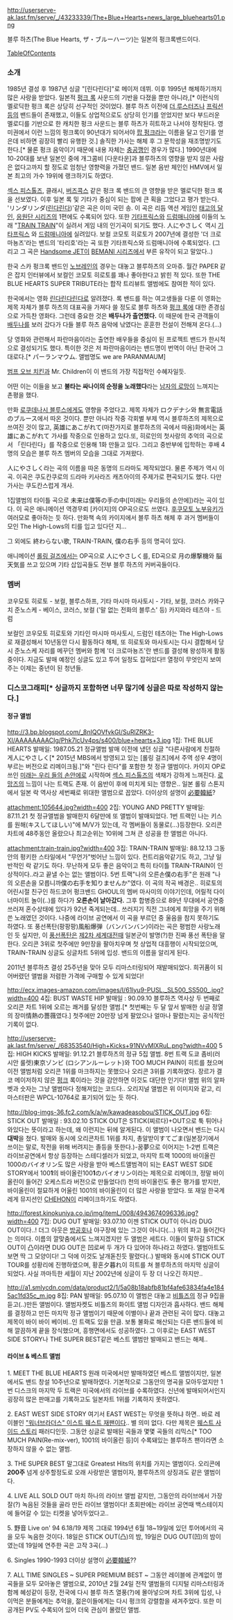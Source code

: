 http://userserve-ak.last.fm/serve/_/43233339/The+Blue+Hearts+news_large_bluehearts01.png

블루 하츠(The Blue Hearts, ザ・ブルーハーツ)는 일본의 펑크록밴드이다.

[[TableOfContents]]

=== 소개 ===
1985년 결성 후 1987년 싱글 "[린다린다]"로 메이저 데뷔. 이후 1995년 해체하기까지 많은 사랑을 받았다. 일본적 [[펑크 록]] 사운드의 기반을 다졌을 뿐만 아니라,[* 이런식의 멜로딕한 펑크 록은 상당히 선구적인 것이었다. 블루 하츠 이전에 [[더 루스터즈]]나 [[프릭션]]등의 밴드들이 존재했고, 이들도 상업적으로도 상당히 인기를 얻었지만 보다 부드러운 멜로디를 기반으로 한 캐치한 펑크 사운드는 블루 하츠가 히트하고 나서야 정착된다. 영미권에서 이런 느낌의 펑크록이 90년대가 되어서야 [[팝 펑크]]라는 이름을 달고 인기를 얻은데 비하면 굉장히 빨리 유행한 것.] 솔직한 가사는 해체 후 그 문학성을 재조명받기도 한다.[* 물론 펑크 음악이기 때문에 내용 자체는 [[충공깽]]인 경우가 많다.] 1990년대에 10-20대를 보낸 일본인 중에 개그콤비 [다운타운]과 블루하츠의 영향을 받지 않은 사람은 없다고까지 할 정도로 엄청난 영향력을 가졌던 밴드. 일본 음반 체인인 HMV에서 일본 최고의 가수 19위에 랭크하기도 하였다.

[[섹스 피스톨즈]], 클래시, [[버즈콕스]] 같은 펑크 록 밴드의 큰 영향을 받은 멜로딕한 펑크 록을 선보였다. 이후 일본 록 및 기타가 중심이 되는 팝에 큰 획을 그었다고 평가 받는다. 'リンダリンダ([[린다린다]])'같은 곡은 이미 국민 송. 이 곡은 리듬 액션 게임인 [[태고의 달인]], [[응원단 시리즈]]의 1편에도 수록되어 있다. 또한 [[기타프릭스]]와 [[드럼매니아]]에 이들의 노래 "[[TRAIN TRAIN]]"이 실려서 게임 내의 인기곡이 되기도 했다.
人にやさしく 역시 [[기타프릭스]] 와 [[드럼매니아]]에 실려있다.
보컬 코모토 히로토가 2007년에 결성한 '더 크로마뇽즈'라는 밴드의 '타리호'라는 곡 또한 기타프릭스와 드럼매니아에 수록되었다. (그리고 그 곡은 [[Handsome JET]]이 [[BEMANI 시리즈]]에서 부른 유작이 되고 말았다..)

한국 스카 펑크록 밴드인 [[노브레인]]의 경우는 대놓고 블루하츠의 오마쥬. 월간 PAPER 같은 잡지 인터뷰에서 보컬인 코모토 히로토를 꽤나 좋아한다고 밝힌 적 있다. 또한 THE BLUE HEARTS SUPER TRIBUTE라는 합작 트리뷰트 앨범에도 참여한 적이 있다.

한국에서는 영화 [[린다린다린다]]로 알려졌다. 록 밴드를 하는 여고생들을 다룬 이 영화는 제목 자체가 블루 하츠의 대표곡을 가져다 쓸 정도로 블루 하츠와 [[펑크 록]]에 대한 존경심으로 가득찬 영화다. 그런데 중요한 것은 '''배두나가 출연했다.''' 이 때문에 한국 관객들이 [[배두나]]를 보러 갔다가 다들 블루 하츠 음악에 낚였다는 훈훈한 전설이 전해져 온다.(...) 

당 영화와 관련해서 파란마음이라는 출연한 배우들을 중심이 된 프로젝트 밴드가 한시적으로 결성되기도 했다. 특이한 것은 저 파란마음이라는 밴드명이 번역이 아닌 한국어 그대로다.[* パーランマウム. 앨범명도 we are PARANMAUM]

[[범프 오브 치킨]]과 Mr. Children이 이 밴드의 가장 직접적인 수혜자일듯.

어떤 이는 이들을 보고 '''불타는 싸나이의 순정을 노래했다'''라는 [[남자의 로망]]이 느껴지는 촌평을 했다.

만화 [[로쿠데나시 블루스]]에게도 영향을 주었다고. 제목 자체가 ロクデナシ와 無言電話のブルース에서 따온 것이다. 뿐만 아니라 작중 각회별 부제 역시 블루하츠의 제목으로 쓰여진 것이 많고, 英雄にあこがれて(마찬가지로 블루하츠의 곡에서 따옴)화에서는 英雄にあこがれて 가사를 작중으로 인용하고 있다.또, 히로인의 첫사랑의 추억의 곡으로서 「린다린다」를 작중으로 인용해 1화 만들고 있다. 그리고 중반부에 입학하는 후배 4명의 모습은 블루 하츠 멤버의 모습을 그대로 가져왔다.

人にやさしく라는 곡의 이름을 따온 동명의 드라마도 제작되었다. 물론 주제가 역시 이 곡. 이곡은 쿠도칸쿠로의 드라마 키사라즈 캐츠아이의 주제가로 편곡되기도 했다. 다만 가사는 쿠도칸스럽게 개사. 

1집앨범의  타이틀 곡으로 未来は僕等の手の中([미래는 우리들의 손안에])라는 곡이 있다. 이 곡은 애니메이션 역경무뢰 [카이지]의 OP곡으로도 쓰였다.
[[후쿠모토 노부유키]]가 여러모로 좋아하는 듯 하다. 만화책 속의 카이지에서 블루 하츠 해체 후 과거 멤버들이 모인 The High-Lows의 티를 입고 있다던 지...

그 외에도 終わらない歌, TRAIN-TRAIN, 僕の右手 등의 명곡이 있다.

애니메이션 [[롤링 걸즈]]에서는 OP곡으로 人にやさしく를, ED곡으로 月の爆撃機와 脳天気를 쓰고 있으며 기타 삽입곡들도 전부 블루 하츠의 커버곡들이다.
=== 멤버 ===
코우모토 히로토 - 보컬, 블루스하프, 기타
마시마 마사토시 - 기타, 보컬, 코러스
카와구치 준노스케 - 베이스, 코러스, 보컬 ('말 없는 전화의 블루스' 등)
카지와라 테츠야 - 드럼

보컬인 코우모토 히로토와 기타인 마시마 마사토시, 드럼인 테츠야는 The High-Lows로 재결성해서 10년동안 다시 활동하다 해체, 또 히로토와 마사토시는 다시 결합해서 당시 준노스케 자리를 메꾸던 멤버와 함께 '더 크로마뇽즈'란 밴드를 결성해 왕성하게 활동중이다. 지금도 발매 예정인 싱글도 있고 투어 일정도 잡혀있다!! 열정이 무엇인지 보여주는 이제는 중년이 된 청년들.

=== 디스코그래피[* 싱글까지 포함하면 너무 많기에 싱글은 따로 작성하지 않는다.] ===


==== 정규 앨범 ====
http://3.bp.blogspot.com/_8nIQOVfvkGI/SuRlZRK3-XI/AAAAAAAACIg/Phk7lcUv4ps/s400/blue+hearts+3.jpg
1집: THE BLUE HEARTS
발매일: 1987.05.21
정규앨범 발매 이전에 냈던 싱글 "다른사람에게 친절하게人にやさしく[* 2015년 MBS에서 방영되고 있는 [롤링 걸즈]에서 주역 성우 4명이 부르는 버전으로 리메이크됨.]"와 "린다 린다"를 포함한 첫 정규 앨범이다. 카이지 OP로 쓰인 [[미래는 우리 들의 손안에]]로 시작하며 [[섹스 피스톨즈]]의 색채가 강하게 느껴진다. [[로망즈]]의 느낌이 나는 트랙도 존재. 이 음반이 후에 미치게 되는 영향은.. 일본 롤링 스톤지에서 일본 락 역사상 세번째로 위대한 앨범으로 꼽았다. 더이상의 설명이 [[必要韓紙]]?

attachment:105644.jpg?width=400
2집: YOUNG AND PRETTY
발매일: 87.11.21
첫 정규앨범을 발매한지 6달만에 또 앨범이 발매되었다. 1번 트랙인 나는 키스를 원해(キスしてほしい)"에 M/V가 있는데, 각 멤버들이 동물로(...)등장한다. 오리콘 차트에 48주동안 올랐으나 최고순위는 10위에 그쳐 큰 성공을 한 앨범은 아니다.

attachment:train-train.jpg?width=400
3집: TRAIN-TRAIN
발매일: 88.12.13
그동안의 펑키한 스타일에서 "무언가"벗어난 느낌이 있다. 컨트리음악같기도 하고, 그냥 일반적인 락 같기도 하다. 무난하게 모두 좋은 음악이고 특히 타이틀 TRAIN-TRAIN이 인상적이다..라고 끝낼 수는 없는 앨범이다. 5번 트랙"나의 오른손僕の右手"은 원래 "나의 오른손을 모릅니까僕の右手を知りませんか"였다. 이 곡의 작곡 배경은.. 히로토의 어린시절 친구인 하드코어 펑크밴드 GHOUL의 멤버 마사미의 이야기인데, 어릴적 다이너마이트 놀이(..)를 하다가 '''오른손이 날아갔다.''' 그후 합병증으로 89년 무대에서 공연중 쓰러져 혼수상태에 있다가 92년 죽게되는데.. 쓰러지기 직전 그녀에게 희망을 주기 위해 쓴 노래였던 것이다. 나중에 라이브 공연에서 이 곡을 부르던 중 울음을 참지 못하기도 하였다. 
또 풍선폭탄(팡팡팡)風船爆弾（バンバンバン)이라는 곡은 평범한 사랑노래인 듯 싶지만, 이 [[풍선폭탄]]은 [[제2차 세계대전]]때 일본군이 발명(?)한 진짜 풍선 폭탄을 말한다.
오리콘 3위로 첫주에만 9만장을 팔아치우며 첫 상업적 대흥행이 시작되었으며, TRAIN-TRAIN 싱글도 싱글차트 5위에 입성. 밴드의 이름을 알리게 된다. 

2011년 블루하츠 결성 25주년을 맞아 모두 리마스터링되어 재발매되었다. 희귀품이 되어버렸던 앨범을 저렴한 가격에 구매할 수 있게 되었다!

http://ecx.images-amazon.com/images/I/61lyu9-PUSL._SL500_SS500_.jpg?width=400
4집: BUST WASTE HIP
발매일 : 90.09.10
블루하츠 역사상 두 번째로 오리콘 차트 1위에 오르는 쾌거를 달성한 앨범.[* 첫번째는 두 달 앞서 발매한 싱글 정열의 장미情熱の薔薇였다.] 첫주에만 20만장 넘게 팔았으나 얼마나 팔렸는지는 공식적인 기록이 없다.

http://userserve-ak.last.fm/serve/_/68353540/High+Kicks+91NVvMlXRuL.png?width=400
5집: HIGH KICKS
발매일: 91.12.21
블루하츠의 정규 5집 앨범. 8번 트랙 도쿄 좀비(러시안 룰렛)東京ゾンビ (ロシアンルーレット)와 TOO MUCH PAIN이 히트를 쳤으며 이전 앨범처럼 오리콘 1위를 마크하지는 못했으나 오리콘 3위를 기록하였다. 장르가 결코 메이저하지 않은 [[펑크]] 록이라는 것을 감안하면 이것도 대단한 인기다! 앨범 위의 알파벳과 숫자는 그냥 앨범마다 정해져있는 코드다.. 오리지널 앨범은 위 이미지와 같고, 리마스터판은 WPCL-10764로 표기되어 있는 듯 하다.




http://blog-imgs-36.fc2.com/k/a/w/kawadeasobou/STICK_OUT.jpg
6집: STICK OUT
발매일 : 93.02.10
STICK OUT은 STICK(찌르다)+OUT으로 툭 튀어나와있다는 뜻이라고 하는데, 왜 이런지는 뒤에 알게된다. 이 앨범이 나오면서 밴드는 다시  '''대박'''을 쳤다. 발매와 동시에 오리콘차트 1위를 차지, 총알받이すてごま(일본장기에서 쓰이는 말로, 작전을 위해 버려지는 졸등을 뜻한다.)-꿈夢으로 이어지는 1-2번 트랙은 라이브공연에서 항상 등장하는 스테디셀러가 되었고, 마지막 트랙 1000의 바이올린1000のバイオリン도 많은 사랑을 받아 베스트앨범격이 되는 EAST WEST SIDE STORY에서 100'''1'''의 바이올린100'''1'''のバイオリン이라는 제목으로 리메이크, 정말 바이올린이 들어간 오케스트라 버전으로 만들었다(!) 천의 바이올린도 좋은 평가를 받지만, 바이올린이 절묘하게 어울린 1001의 바이올린이 더 많은 사랑을 받았다. 또 재일 한국계 레게 뮤지션인 [[CHEHON]]이 리메이크하기도 하였다.

http://forest.kinokuniya.co.jp/img/itemL/008/4943674096336.jpg?width=400
7집: DUG OUT
발매일: 93.07.10
이젠 STICK OUT이 아니라 DUG OUT이다..! 더그 아웃은 [[방공호]]나 야구장에 있는 그것이 아니다(...) 위의 파고 들어간다는 의미다. 이름의 깔맞춤에서도 느껴지겠지만 두 앨범은 세트다. 이들이 말하길 STICK OUT이 凸이라면 DUG OUT은 凹로써 두 개가 다 있어야 하나라고 하였다. 앨범아트도 보면 딱 그 모양이다! 그 덕에 이것도 날개돋친듯 팔렸다(..) 발매와 동시에 STICK OUT TOUR를 성황리에 진행하였으며, 황혼夕暮れ이 히트를 쳐  블루하츠의 마지막 싱글이 되었다. 사실 까마득한 세월이 지난 2002년에 싱글이 두 장 더 나오긴 하지만..

http://a1.smlycdn.com/data/product2/1/5a08b18abfb81bf4afe63834fa4e1845ac1fd35c_m.jpg
8집: PAN
발매일: 95.07.10
이 앨범은 대놓고 [[비틀즈]]의 정규 9집을 듣고(..)만든 앨범이다. 앨범자켓도 비틀즈의 화이트 앨범 디자인과 흡사하다. 밴드 해체를 결정하고 만든 마지막 정규 앨범이기 때문에 이별이나 끝과 관련된 곡이 많다. 대놓고 제목이 바이 바이 베이비..인 트랙도 있을 만큼. 보통 불화로 해산되는 다른 밴드들에 비해 깔끔하게 끝을 장식했으며, 흥행면에서도 성공하였다. 그 이후로는 EAST WEST SIDE STORY나 THE SUPER BEST같은 베스트 앨범만 발매되고 밴드는 해체..



==== 라이브 & 베스트 앨범 ====
1. MEET THE BLUE HEARTS
원래 미국에서만 발매하였던 베스트 앨범이지만, 일본에서도 밴드 창설 10주년으로 발매하였다. 기본적으로 그동안의 명곡을 모아두었지만 1번 디스크의 마지막 두 트랙은 미국에서의 라이브를 수록하였다. 신년에 발매되어서인지 굉장히 많은 판매고를 기록하고도 일본차트 1위를 기록하지 못하였다. 

2. EAST WEST SIDE STORY
여기서 EAST WEST는 무엇을 뜻하냐 하면.. 바로 레이블인 [["워너브라더스" 이스트 웨스트 재팬]]이다.. 별 의미 없다. 다만 제목은 [[웨스트 사이드 스토리]] 패러디인듯. 그동안 싱글로 발매된 곡들과 몇몇 곡들의 리믹스[* TOO MUCH PAIN(Re-mix-ver), 1001의 바이올린 등]이 수록돼있는 블루하츠 팬이라면 소장하지 않을 수 없는 앨범.

3. THE SUPER BEST
말그대로 Greatest Hits의 위치를 가지는 앨범이다. 오리콘에 '''200주''' 넘게 상주할정도로 오래 사랑받은 앨범이자, 블루하츠의 상징과도 같은 앨범이다.

4. LIVE ALL SOLD OUT
마치 하나의 라이브 앨범 같지만, 그동안의 라이브에서 가장 잘(?) 녹음된 것들을 골라 만든 라이브 앨범이다! 초회판에는 라이브 공연때 백스테이지에 들어갈 수 있는 티켓을 넣어두었다고.. 

5. 野音 Live on' 94 6.18/19
제목 그대로 1994년 6월 18~19일에 있던 투어에서의 곡을 모두 녹음한 것이다. 18일은 STICK OUT(凸)의 밤, 19일은 DUG OUT(凹)의 밤이였는데 19일에 연주한 곡은 고작 3곡(...)

6. Singles 1990-1993
더이상 설명이 [[必要韓紙]]??

7. ALL TIME SINGLES ~ SUPER PREMIUM BEST ~
그동안 레이블에 관계없이 명곡들을 모두 모아놓은 앨범으로, 2010년 2월 24일 전작 앨범들의 디지털 리마스터링과 함께 혜성같이 등장, 전국에 다시 블루 하츠 열풍(?)에 몰아넣으며 차트 3위에 입성, 나이먹은 분들에게는 추억을, 젊은이들에게는 다시 펑크의 강렬함을 새겨주었다. 또한 미공개된 PV도 수록되어 있어 더욱 관심이 몰렸던 앨범.

